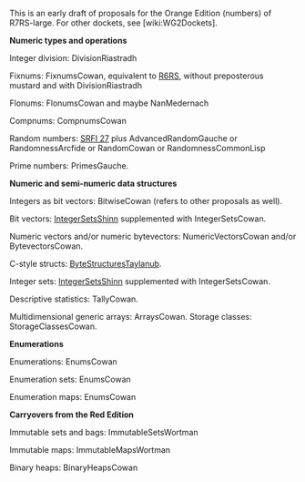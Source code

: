 This is an early draft of proposals for the Orange Edition (numbers) of R7RS-large. For other dockets, see [wiki:WG2Dockets].

'''Numeric types and operations'''

Integer division: DivisionRiastradh

Fixnums:  FixnumsCowan, equivalent to [[http://www.r6rs.org/final/html/r6rs-lib/r6rs-lib-Z-H-12.html#node_sec_11.2|R6RS]], without preposterous mustard and with DivisionRiastradh

Flonums:  FlonumsCowan and maybe NanMedernach

Compnums: CompnumsCowan

Random numbers: [[http://srfi.schemers.org/srfi-27/srfi-27.html|SRFI 27]] plus AdvancedRandomGauche or RandomnessArcfide or RandomCowan or RandomnessCommonLisp

Prime numbers:  PrimesGauche.

'''Numeric and semi-numeric data structures'''

Integers as bit vectors:  BitwiseCowan (refers to other proposals as well).

Bit vectors:  [[http://wiki.call-cc.org/eggref/4/iset|IntegerSetsShinn]] supplemented with IntegerSetsCowan.

Numeric vectors and/or numeric bytevectors:  NumericVectorsCowan and/or BytevectorsCowan.

C-style structs:  [[https://github.com/TaylanUB/scheme-bytestructures|ByteStructuresTaylanub]].

Integer sets:  [[http://wiki.call-cc.org/eggref/4/iset|IntegerSetsShinn]] supplemented with IntegerSetsCowan.

Descriptive statistics:  TallyCowan.

Multidimensional generic arrays: ArraysCowan.  Storage classes:  StorageClassesCowan.

'''Enumerations'''

Enumerations:  EnumsCowan

Enumeration sets:  EnumsCowan

Enumeration maps:  EnumsCowan

'''Carryovers from the Red Edition'''

Immutable sets and bags:  ImmutableSetsWortman

Immutable maps: ImmutableMapsWortman

Binary heaps: BinaryHeapsCowan



